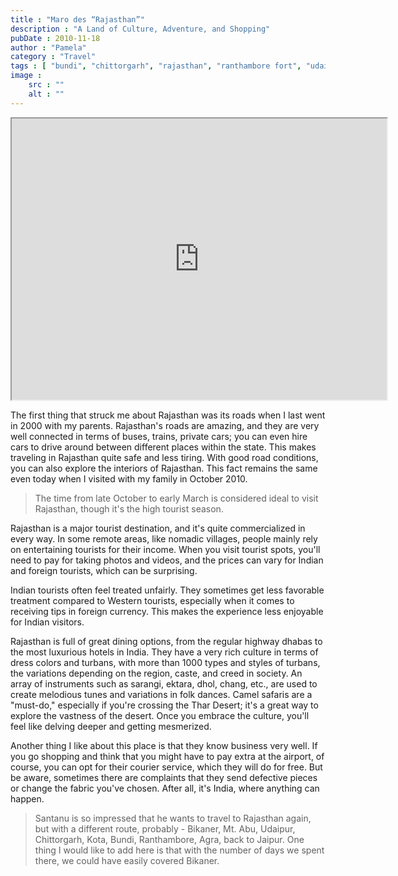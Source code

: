 ```yaml
---
title : "Maro des “Rajasthan”"
description : "A Land of Culture, Adventure, and Shopping"
pubDate : 2010-11-18
author : "Pamela"
category : "Travel"
tags : [ "bundi", "chittorgarh", "rajasthan", "ranthambore fort", "udaipur", "ranthambore", "camel safari",]
image :
    src : ""
    alt : ""
---
```

<iframe src="https://www.google.com/maps/embed?pb=!1m18!1m12!1m3!1d7310703.773444985!2d68.58462343345757!3d26.53042789773965!2m3!1f0!2f0!3f0!3m2!1i1024!2i768!4f13.1!3m3!1m2!1s0x396a3efaf7e30e37%3A0xb52b9b4506c088e5!2sRajasthan!5e0!3m2!1sen!2sin!4v1699195270972!5m2!1sen!2sin" width="600" height="450" style="border:1;" allowfullscreen="" loading="lazy" referrerpolicy="no-referrer-when-downgrade"></iframe>

The first thing that struck me about Rajasthan was its roads when I last went in 2000 with my parents. Rajasthan's roads are amazing, and they are very well connected in terms of buses, trains, private cars; you can even hire cars to drive around between different places within the state. This makes traveling in Rajasthan quite safe and less tiring. With good road conditions, you can also explore the interiors of Rajasthan. This fact remains the same even today when I visited with my family in October 2010. 

>The time from late October to early March  is considered ideal to visit Rajasthan, though it's the high tourist season.

Rajasthan is a major tourist destination, and it's quite commercialized in every way. In some remote areas, like nomadic villages, people mainly rely on entertaining tourists for their income. When you visit tourist spots, you'll need to pay for taking photos and videos, and the prices can vary for Indian and foreign tourists, which can be surprising.

Indian tourists often feel treated unfairly. They sometimes get less favorable treatment compared to Western tourists, especially when it comes to receiving tips in foreign currency. This makes the experience less enjoyable for Indian visitors.

Rajasthan is full of great dining options, from the regular highway dhabas to the most luxurious hotels in India. They have a very rich culture in terms of dress colors and turbans, with more than 1000 types and styles of turbans, the variations depending on the region, caste, and creed in society. An array of instruments such as sarangi, ektara, dhol, chang, etc., are used to create melodious tunes and variations in folk dances. Camel safaris are a "must-do," especially if you're crossing the Thar Desert; it's a great way to explore the vastness of the desert. Once you embrace the culture, you'll feel like delving deeper and getting mesmerized.

Another thing I like about this place is that they know business very well. If you go shopping and think that you might have to pay extra at the airport, of course, you can opt for their courier service, which they will do for free. But be aware, sometimes there are complaints that they send defective pieces or change the fabric you've chosen. After all, it's India, where anything can happen.

>Santanu is so impressed that he wants to travel to Rajasthan again, but with a different route, probably - Bikaner, Mt. Abu, Udaipur, Chittorgarh, Kota, Bundi, Ranthambore, Agra, back to Jaipur. One thing I would like to add here is that with the number of days we spent there, we could have easily covered Bikaner.